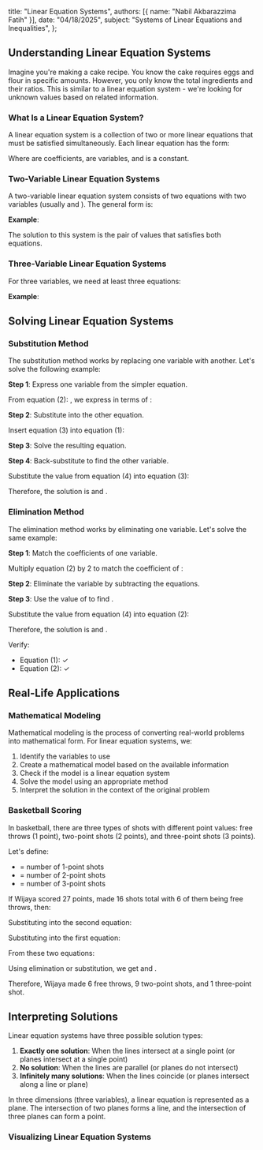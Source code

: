
  title: "Linear Equation Systems",
  authors: [{ name: "Nabil Akbarazzima Fatih" }],
  date: "04/18/2025",
  subject: "Systems of Linear Equations and Inequalities",
};

## Understanding Linear Equation Systems

Imagine you're making a cake recipe. You know the cake requires eggs and flour in specific amounts. However, you only know the total ingredients and their ratios. This is similar to a linear equation system - we're looking for unknown values based on related information.

### What Is a Linear Equation System?

A linear equation system is a collection of two or more linear equations that must be satisfied simultaneously. Each linear equation has the form:

<BlockMath math="a_1x_1 + a_2x_2 + ... + a_nx_n = b" />

Where <InlineMath math="a_1, a_2, ..., a_n" /> are coefficients, <InlineMath math="x_1, x_2, ..., x_n" /> are variables, and <InlineMath math="b" /> is a constant.

### Two-Variable Linear Equation Systems

A two-variable linear equation system consists of two equations with two variables (usually <InlineMath math="x" /> and <InlineMath math="y" />). The general form is:

<BlockMath math="\begin{cases} a_1x + b_1y = c_1 \\ a_2x + b_2y = c_2 \end{cases}" />

**Example**:

<BlockMath math="\begin{cases} 2x + 3y = 21 & \ldots (1) \\ x + y = 10 & \ldots (2) \end{cases}" />

The solution to this system is the pair of values <InlineMath math="(x,y)" /> that satisfies both equations.

### Three-Variable Linear Equation Systems

For three variables, we need at least three equations:

<BlockMath math="\begin{cases} a_1x + b_1y + c_1z = d_1 \\ a_2x + b_2y + c_2z = d_2 \\ a_3x + b_3y + c_3z = d_3 \end{cases}" />

**Example**:

<BlockMath math="\begin{cases} x + 2y + 3z = 27 \\ x + y + z = 16 \\ x = 6 \end{cases}" />

## Solving Linear Equation Systems

### Substitution Method

The substitution method works by replacing one variable with another. Let's solve the following example:

<BlockMath math="\begin{cases} 2x + 3y = 21 & \ldots (1) \\ x + y = 10 & \ldots (2) \end{cases}" />

**Step 1**: Express one variable from the simpler equation.

From equation (2): <InlineMath math="x + y = 10" />, we express <InlineMath math="x" /> in terms of <InlineMath math="y" />:

<BlockMath math="x = 10 - y \ldots (3)" />

**Step 2**: Substitute into the other equation.

Insert equation (3) into equation (1):

<BlockMath math="2(10 - y) + 3y = 21" />

**Step 3**: Solve the resulting equation.

<div className="flex flex-col gap-4">
  <BlockMath math="20 - 2y + 3y = 21" />
  <BlockMath math="20 + y = 21" />
  <BlockMath math="y = 1 \ldots (4)" />
</div>

**Step 4**: Back-substitute to find the other variable.

Substitute the value <InlineMath math="y = 1" /> from equation (4) into equation (3):

<BlockMath math="x = 10 - y = 10 - 1 = 9" />

Therefore, the solution is <InlineMath math="x = 9" /> and <InlineMath math="y = 1" />.

### Elimination Method

The elimination method works by eliminating one variable. Let's solve the same example:

<BlockMath math="\begin{cases} 2x + 3y = 21 & \ldots (1) \\ x + y = 10 & \ldots (2) \end{cases}" />

**Step 1**: Match the coefficients of one variable.

Multiply equation (2) by 2 to match the coefficient of <InlineMath math="x" />:

<BlockMath math="\begin{cases} 2x + 3y = 21 & \ldots (1) \\ 2x + 2y = 20 & \ldots (3) \end{cases}" />

**Step 2**: Eliminate the variable by subtracting the equations.

<div className="flex flex-col gap-4">
  <BlockMath math="(1) - (3): (2x + 3y) - (2x + 2y) = 21 - 20" />
  <BlockMath math="y = 1 \ldots (4)" />
</div>

**Step 3**: Use the value of <InlineMath math="y" /> to find <InlineMath math="x" />.

Substitute the value <InlineMath math="y = 1" /> from equation (4) into equation (2):

<div className="flex flex-col gap-4">
  <BlockMath math="x + 1 = 10" />
  <BlockMath math="x = 9" />
</div>

Therefore, the solution is <InlineMath math="x = 9" /> and <InlineMath math="y = 1" />.

Verify:

- Equation (1): <InlineMath math="2(9) + 3(1) = 18 + 3 = 21" /> ✓
- Equation (2): <InlineMath math="9 + 1 = 10" /> ✓

## Real-Life Applications

### Mathematical Modeling

Mathematical modeling is the process of converting real-world problems into mathematical form. For linear equation systems, we:

1. Identify the variables to use
2. Create a mathematical model based on the available information
3. Check if the model is a linear equation system
4. Solve the model using an appropriate method
5. Interpret the solution in the context of the original problem

### Basketball Scoring

In basketball, there are three types of shots with different point values: free throws (1 point), two-point shots (2 points), and three-point shots (3 points).

Let's define:

- <InlineMath math="a" /> = number of 1-point shots
- <InlineMath math="b" /> = number of 2-point shots
- <InlineMath math="c" /> = number of 3-point shots

If Wijaya scored 27 points, made 16 shots total with 6 of them being free throws, then:

<BlockMath math="\begin{cases} a + 2b + 3c = 27 & \text{(total points)} \\ a + b + c = 16 & \text{(total shots)} \\ a = 6 & \text{(free throws)} \end{cases}" />

Substituting <InlineMath math="a = 6" /> into the second equation:

<div className="flex flex-col gap-4">
  <BlockMath math="6 + b + c = 16" />
  <BlockMath math="b + c = 10" />
</div>

Substituting into the first equation:

<div className="flex flex-col gap-4">
  <BlockMath math="6 + 2b + 3c = 27" />
  <BlockMath math="2b + 3c = 21" />
</div>

From these two equations:

<BlockMath math="\begin{cases} 2b + 3c = 21 \\ b + c = 10 \end{cases}" />

Using elimination or substitution, we get <InlineMath math="b = 9" /> and <InlineMath math="c = 1" />.

Therefore, Wijaya made 6 free throws, 9 two-point shots, and 1 three-point shot.

## Interpreting Solutions

Linear equation systems have three possible solution types:

1. **Exactly one solution**: When the lines intersect at a single point (or planes intersect at a single point)
2. **No solution**: When the lines are parallel (or planes do not intersect)
3. **Infinitely many solutions**: When the lines coincide (or planes intersect along a line or plane)

In three dimensions (three variables), a linear equation is represented as a plane. The intersection of two planes forms a line, and the intersection of three planes can form a point.

### Visualizing Linear Equation Systems

<div className="flex flex-col gap-4">
  <Equation
    title="Linear Equation System with One Solution"
    description="Two lines intersecting at a single point."
    data={[
      {
        points: [
          { x: -2, y: 8, z: 0 },
          { x: 3.5, y: 4.5, z: 0 },
          { x: 9, y: 1, z: 0 },
        ],
        labels: [{ text: "2x + 3y = 21", offset: [-1, -1, 0] }],
        color: "ORANGE",
      },
      {
        points: [
          { x: -5, y: 15, z: 0 },
          { x: 5, y: 5, z: 0 },
          { x: 15, y: -5, z: 0 },
        ],
        labels: [{ text: "x + y = 10", offset: [1, 1, 0] }],
        color: "PURPLE",
      },
    ]}
  />
  <Equation
    title="Linear Equation System with No Solution"
    description="Two parallel lines (no intersection)."
    data={[
      {
        points: [
          { x: -3, y: 1, z: 0 },
          { x: 0, y: 4, z: 0 },
          { x: 3, y: 7, z: 0 },
        ],
        labels: [{ text: "3x - 2y = -1", offset: [-2, 0, 0] }],
        color: "PINK",
      },
      {
        points: [
          { x: -2, y: -1, z: 0 },
          { x: 1, y: 2, z: 0 },
          { x: 4, y: 5, z: 0 },
        ],
        labels: [{ text: "6x - 4y = 2", offset: [2, 0, 0] }],
        color: "YELLOW",
      },
    ]}
  />
  <Equation
    title="Linear Equation System with Infinitely Many Solutions"
    description="Two coincident lines (identical lines)."
    data={[
      {
        points: [
          { x: -2, y: 1, z: 0 },
          { x: 0, y: 0, z: 0 },
          { x: 2, y: -1, z: 0 },
        ],
        labels: [{ text: "2x + 3y = 1", offset: [-2, -1, 0] }],
        color: "VIOLET",
      },
      {
        points: [
          { x: -2, y: 1, z: 0 },
          { x: 0, y: 0, z: 0 },
          { x: 2, y: -1, z: 0 },
        ],
        labels: [{ text: "4x + 6y = 2", offset: [2, 1, 0] }],
        color: "CYAN",
      },
    ]}
    cameraPosition={[6, 4, 6]}
  />
</div>
